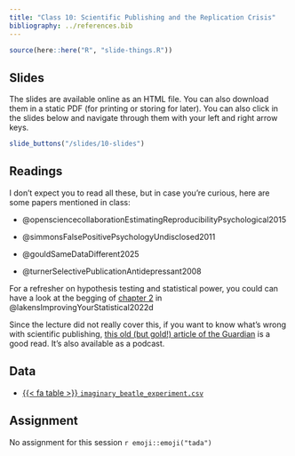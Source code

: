 ```yaml
---
title: "Class 10: Scientific Publishing and the Replication Crisis"
bibliography: ../references.bib
---
```


```r
source(here::here("R", "slide-things.R"))
```

## Slides

The slides are available online as an HTML file. You can also download them in a static PDF (for printing or storing for later). You can also click in the slides below and navigate through them with your left and right arrow keys.

```r
slide_buttons("/slides/10-slides")
```

## Readings

I don't expect you to read all these, but in case you're curious, here are some papers mentioned in class:

-   @opensciencecollaborationEstimatingReproducibilityPsychological2015

-   @simmonsFalsePositivePsychologyUndisclosed2011

-   @gouldSameDataDifferent2025

-   @turnerSelectivePublicationAntidepressant2008

For a refresher on hypothesis testing and statistical power, you could can have a look at the begging of [chapter 2](https://lakens.github.io/statistical_inferences/02-errorcontrol.html) in @lakensImprovingYourStatistical2022d

Since the lecture did not really cover this, if you want to know what's wrong with scientific publishing, [this old (but gold!) article of the Guardian](https://www.theguardian.com/science/2017/jun/27/profitable-business-scientific-publishing-bad-for-science) is a good read. It's also available as a podcast.

## Data

-   [{{< fa table >}} `imaginary_beatle_experiment.csv`](../data/imaginary_beatle_experiment.csv)

## Assignment

No assignment for this session `r emoji::emoji("tada")`

